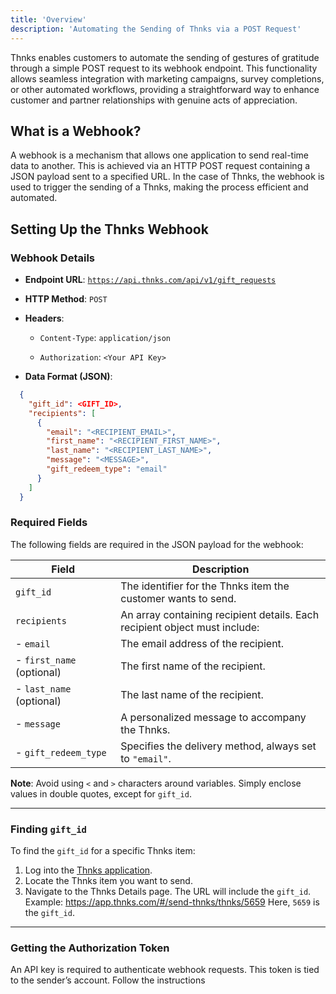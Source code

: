 ```yaml
---
title: 'Overview'
description: 'Automating the Sending of Thnks via a POST Request'
---
```

 

Thnks enables customers to automate the sending of gestures of gratitude through a simple POST request to its webhook endpoint. This functionality allows seamless integration with marketing campaigns, survey completions, or other automated workflows, providing a straightforward way to enhance customer and partner relationships with genuine acts of appreciation.

## What is a Webhook?

A webhook is a mechanism that allows one application to send real-time data to another. This is achieved via an HTTP POST request containing a JSON payload sent to a specified URL. In the case of Thnks, the webhook is used to trigger the sending of a Thnks, making the process efficient and automated.

## Setting Up the Thnks Webhook

### Webhook Details

* **Endpoint URL**: [`https://api.thnks.com/api/v1/gift_requests`](https://api.thnks.com/api/v1/gift_requests)

* **HTTP Method**: `POST`

* **Headers**:

  * `Content-Type`: `application/json`

  * `Authorization`: `<Your API Key>`

* **Data Format (JSON)**:
```json
  {
    "gift_id": <GIFT_ID>,
    "recipients": [
      {
        "email": "<RECIPIENT_EMAIL>",
        "first_name": "<RECIPIENT_FIRST_NAME>",
        "last_name": "<RECIPIENT_LAST_NAME>",
        "message": "<MESSAGE>",
        "gift_redeem_type": "email"
      }
    ]
  }
  ```

  ### Required Fields

The following fields are required in the JSON payload for the webhook:

| **Field**                  | **Description**                                                                 |
|----------------------------|---------------------------------------------------------------------------------|
| `gift_id`                 | The identifier for the Thnks item the customer wants to send.                   |
| `recipients`              | An array containing recipient details. Each recipient object must include:      |
| - `email`                 | The email address of the recipient.                                             |
| - `first_name` (optional) | The first name of the recipient.                                                |
| - `last_name` (optional)  | The last name of the recipient.                                                 |
| - `message`               | A personalized message to accompany the Thnks.                                 |
| - `gift_redeem_type`      | Specifies the delivery method, always set to `"email"`.                      |

**Note**: Avoid using `<` and `>` characters around variables. Simply enclose values in double quotes, except for `gift_id`.

---

### Finding `gift_id`

To find the `gift_id` for a specific Thnks item:

1. Log into the [Thnks application](https://app.thnks.com).
2. Locate the Thnks item you want to send.
3. Navigate to the Thnks Details page. The URL will include the `gift_id`.  
   Example: https://app.thnks.com/#/send-thnks/thnks/5659
   Here, `5659` is the `gift_id`.

---

### Getting the Authorization Token

An API key is required to authenticate webhook requests. This token is tied to the sender’s account. Follow the instructions